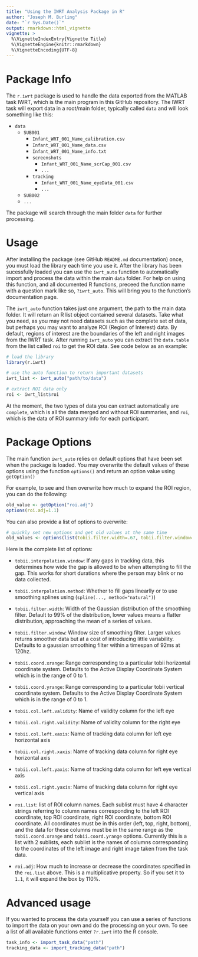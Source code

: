 ```yaml
---
title: "Using the IWRT Analysis Package in R"
author: "Joseph M. Burling"
date: "`r Sys.Date()`"
output: rmarkdown::html_vignette
vignette: >
  %\VignetteIndexEntry{Vignette Title}
  %\VignetteEngine{knitr::rmarkdown}
  %\VignetteEncoding{UTF-8}
---
```


# Package Info

The `r.iwrt` package is used to handle the data exported from the MATLAB task IWRT, which is the main program in this GitHub repository. The IWRT task will export data in a root/main folder, typically called `data` and will look something like this:

- `data`
    - `SUB001`
        - `Infant_WRT_001_Name_calibration.csv`
        - `Infant_WRT_001_Name_data.csv`
        - `Infant_WRT_001_Name_info.txt`
        - `screenshots`
            - `Infant_WRT_001_Name_scrCap_001.csv`
            - `...`
        - `tracking`
            - `Infant_WRT_001_Name_eyeData_001.csv`
            - `...`
    - `SUB002`
    - `...`
    
The package will search through the main folder `data` for further processing.

# Usage

After installing the package (see GitHub `README.md` documentation) once, you must load the library each time you use it. After the library has been sucessfully loaded you can use the `iwrt_auto` function to automatically import and process the data within the main `data` folder. For help on using this function, and all documented R functions, preceed the function name with a question mark like so, `?iwrt_auto`. This will bring you to the function's documentation page.

The `iwrt_auto` function takes just one argument, the path to the main data folder. It will return an R list object contained several datasets. Take what you need, as you may not need datasets such as the complete set of data, but perhaps you may want to analyze ROI (Region of Interest) data. By default, regions of interest are the boundaries of the left and right images from the IWRT task. After running `iwrt_auto` you can extract the `data.table` from the list called `roi` to get the ROI data. See code below as an example:


```r
# load the library
library(r.iwrt)

# use the auto function to return important datasets
iwrt_list <- iwrt_auto("path/to/data")

# extract ROI data only
roi <- iwrt_list$roi
```
    
At the moment, the two types of data you can extract automatically are `complete`, which is all the data merged and without ROI summaries, and `roi`, which is the data of ROI summary info for each participant.

# Package Options

The main function `iwrt_auto` relies on default options that have been set when the package is loaded. You may overwrite the default values of these options using the function `options()` and return an option value using `getOption()`

For example, to see and then overwrite how much to expand the ROI region, you can do the following:

```r
old_value <- getOption("roi.adj")
options(roi.adj=1.1)
```

You can also provide a list of options to overwrite:

```r
# quickly set new options and get old values at the same time
old_values <- options(list(tobii.filter.width=.67, tobii.filter.window=7))
```

Here is the complete list of options:

- `tobii.interpolation.window`: If any gaps in tracking data, this determines how wide the gap is allowed to be when attempting to fill the gap. This works for short durations where the person may blink or no data collected.

- `tobii.interpolation.method`: Whether to fill gaps linearlly or to use smoothing splines using (`spline(..., method="natural")`)

- `tobii.filter.width`: Width of the Gaussian distribution of the smoothing filter. Default to 99% of the distribution, lower values means a flatter distribution, approaching the mean of a series of values.

- `tobii.filter.window`: Window size of smoothing filter. Larger values returns smoother data but at a cost of introducing little variability. Defaults to a gaussian smoothing filter within a timespan of 92ms at 120hz.

- `tobii.coord.xrange`: Range corresponding to a particular tobii horizontal coordinate system. Defaults to the Active Display Coordinate System which is in the range of 0 to 1.

- `tobii.coord.yrange`: Range corresponding to a particular tobii vertical coordinate system. Defaults to the Active Display Coordinate System which is in the range of 0 to 1.

- `tobii.col.left.validity`: Name of validity column for the left eye

- `tobii.col.right.validity`: Name of validity column for the right eye

- `tobii.col.left.xaxis`: Name of tracking data column for left eye horizontal axis

- `tobii.col.right.xaxis`: Name of tracking data column for right eye horizontal axis

- `tobii.col.left.yaxis`: Name of tracking data column for left eye vertical axis 

- `tobii.col.right.yaxis`: Name of tracking data column for right eye vertical axis

- `roi.list`: list of ROI column names. Each sublist must have 4 character strings referring to column names corresponding to the left ROI coordinate, top ROI coordinate, right ROI coordinate, bottom ROI coordinate. All coordinates must be in this order (left, top, right, bottom), and the data for these columns must be in the same range as the `tobii.coord.xrange` and `tobii.coord.yrange` options. Currently this is a list with 2 sublists, each sublist is the names of columns corresponding to the coordinates of the left image and right image taken from the task data. 

- `roi.adj`: How much to increase or decrease the coordinates specified in the `roi.list` above. This is a multiplicative property. So if you set it to `1.1`, it will expand the box by 110%. 
       
        
# Advanced usage

If you wanted to process the data yourself you can use a series of functions to import the data on your own and do the processing on your own. To see a list of all available functions enter `?r.iwrt` into the R console.

```r
task_info <- import_task_data("path")
tracking_data <- import_tracking_data("path")
```
